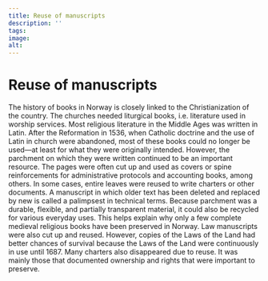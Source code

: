 ```yaml
---
title: Reuse of manuscripts
description: ''
tags:
image: 
alt: 
---
```



# Reuse of manuscripts

<Container stil="initial side">
    The history of books in Norway is closely linked to the Christianization of the country. 
    The churches needed liturgical books, i.e. 
    literature used in worship services. 
    Most religious literature in the Middle Ages was written in Latin. 
    After the Reformation in 1536, when Catholic doctrine and the use of Latin in church were abandoned, most of these books could no longer be used—at least for what they were originally intended. 
    However, the parchment on which they were written continued to be an important resource. 
    The pages were often cut up and used as covers or spine reinforcements for administrative protocols and accounting books, among others. 
    In some cases, entire leaves were reused to write charters or other documents. 
    A manuscript in which older text has been deleted and replaced by new is called a palimpsest in technical terms. 
    Because parchment was a durable, flexible, and partially transparent material, it could also be recycled for various everyday uses. 
    This helps explain why only a few complete medieval religious books have been preserved in Norway. 
    Law manuscripts were also cut up and reused. 
    However, copies of the Laws of the Land had better chances of survival because the Laws of the Land were continuously in use until 1687. 
    Many charters also disappeared due to reuse. 
    It was mainly those that documented ownership and rights that were important to preserve.
</Container>

<Work id="ubb-ms-2159-a-002" />
<Spacer height={170}/>